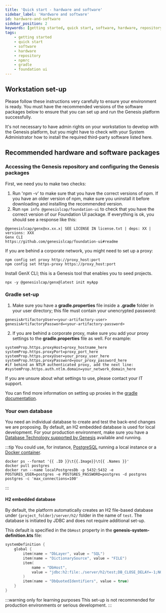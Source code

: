 ```yaml
---
title: 'Quick start - hardware and software'
sidebar_label: 'Hardware and software'
id: hardware-and-software
sidebar_position: 2
keywords: [getting started, quick start, software, hardware, repository, npmrc, gradle, foundation ui]
tags:
    - getting started
    - quick start
    - software
    - hardware
    - repository
    - npmrc
    - gradle
    - foundation ui
---
```




## Workstation set-up

Please follow these instructions very carefully to ensure your environment is ready. You must have the recommended versions of the software packages below to ensure that you can set up and run the Genesis platform successfully.

It's not necessary to have admin rights on your workstation to develop with the Genesis platform, but you might have to check with your System Administrator how to install the required third-party software listed here.

## Recommended hardware and software packages


<MinimunRequirement />

### Accessing the Genesis repository and configuring the Genesis packages

First, we need you to make two checks:

1. Run 'npm -v' to make sure that you have the correct versions of npm. If you have an older version of npm, make sure you uninstall it before downloading and installing the recommended version.
2. Run `npm info @genesislcap/foundation-ui` to check that you have the correct version of our Foundation UI package. If everything is ok, you should see a response like this:

```terminal
@genesislcap/genx@xx.xx.x| SEE LICENSE IN license.txt | deps: XX | versions: XXX
Genx CLI
https://github.com/genesislcap/foundation-ui#readme
```

If you are behind a corporate network, you might need to set up a proxy:

```shell
npm config set proxy http://proxy_host:port
npm config set https-proxy https://proxy_host:port
```
Install GenX CLI; this is a Genesis tool that enables you to seed projects.

```terminal
npx -y @genesislcap/genx@latest init myApp
```

<!-- NO EDIT (NEXT 4 LINES) -->

<InsecureFlag />

### Gradle set-up

1. Make sure you have a **gradle.properties** file inside a **.gradle** folder in your user directory; this file must contain your unencrypted password:

```shell
genesisArtifactoryUser=<your-artifactory-user>
genesisArtifactoryPassword=<your-artifactory-password>
```

2. If you are behind a corporate proxy, make sure you add your proxy settings to the **gradle.properties** file as well. For example:

```shell
systemProp.https.proxyHost=proxy_hostname_here
systemProp.https.proxyPort=proxy_port_here
systemProp.https.proxyUser=your_proxy_user_here
systemProp.https.proxyPassword=your_proxy_password_here
#if behind an NTLM authenticated proxy, add the next line:
#systemProp.https.auth.ntlm.domain=your_network_domain_here
```

If you are unsure about what settings to use, please contact your IT support.

You can find more information on setting up proxies in the [gradle documentation](https://docs.gradle.org/current/userguide/build_environment.html#sec:accessing_the_web_via_a_proxy).


### Your own database

You need an individual database to create and test the back-end changes we are proposing. By default, an H2 embedded database is used for local development. For your production environment, make sure you have a [Database Technology supported by Genesis](../../../database/database-technology/overview/) available and running.

:::tip
You could use, for instance, [PostgreSQL](../../../database/database-technology/sql/#postgresql) running a local instance or a [Docker container](https://hub.docker.com/_/postgres).

```terminal
docker ps --format '{{ .ID }}\t{{.Image}}\t{{ .Names }}'
docker pull postgres
docker run --name localPostgresDb -p 5432:5432 -e POSTGRES_USER=postgres -e POSTGRES_PASSWORD=postgres -d postgres postgres -c 'max_connections=100'
```

:::

#### H2 embedded database

By default, the platform automatically creates an H2 file-based database under `{project_folder}/server/h2/` folder in the name of `test`. The database is initiated by JDBC and does not require additional set-up.

This default is specified in the `DbHost` property in the **genesis-system-definition.kts** file: 


```kotlin
systemDefinition {
    global {
        item(name = "DbLayer", value = "SQL")
        item(name = "DictionarySource", value = "FILE")
        item(
            name = "DbHost",
            value = "jdbc:h2:file:./server/h2/test;DB_CLOSE_DELAY=-1;NON_KEYWORDS=VALUE,KEY;AUTO_SERVER=TRUE"
        )
        item(name = "DbQuotedIdentifiers", value = true)
    }
}
```

:::warning only for learning purposes
This set-up is not recommended for production environments or serious development.
:::
